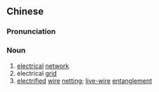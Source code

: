 {{also|电网}}
==Chinese==
{{zh-forms|s=电网}}

===Pronunciation===
{{zh-pron
|m=diànwǎng
|c=din6 mong5
|cat=n
}}

===Noun===
{{zh-noun}}

# [[electrical]] [[network]]
# electrical [[grid]]
# [[electrified]] [[wire]] [[netting]]; [[live-wire]] [[entanglement]]